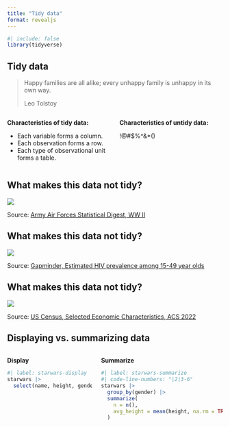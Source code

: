 ```yaml
---
title: "Tidy data"
format: revealjs
---
```


```r
#| include: false
library(tidyverse)
```

## Tidy data

> Happy families are all alike; every unhappy family is unhappy in its own way.
>
> Leo Tolstoy

::: columns
::: {.column .fragment width="40%"}
**Characteristics of tidy data:**

-   Each variable forms a column.
-   Each observation forms a row.
-   Each type of observational unit forms a table.
:::

::: {.column .fragment width="40%"}
**Characteristics of untidy data:**

!\@#\$%\^&\*()
:::
:::

## What makes this data not tidy?

![](images/hyperwar-airplanes-on-hand.png){fig-alt="WW2 Army Air Force combat aircraft"}

::: aside
Source: [Army Air Forces Statistical Digest, WW II](https://www.ibiblio.org/hyperwar/AAF/StatDigest/aafsd-3.html)
:::

## What makes this data not tidy?

![](images/hiv-est-prevalence-15-49.png){fig-alt="Estimated HIV prevalence among 15-49 year olds"}

::: aside
Source: [Gapminder, Estimated HIV prevalence among 15-49 year olds](https://www.gapminder.org/data)
:::

## What makes this data not tidy?

![](images/dp03-selected-economic-characteristics-acs22.png){fig-alt="US Selected Economic Characteristics, ACS 2022"}

::: aside
Source: [US Census, Selected Economic Characteristics, ACS 2022](https://data.census.gov/table?q=general%20economic%20characteristics%20employment)
:::

## Displaying vs. summarizing data

::: columns
::: column
**Display**

```r
#| label: starwars-display
starwars |>
  select(name, height, gender)
```
:::

::: {.column .fragment}
**Summarize**

```r
#| label: starwars-summarize
#| code-line-numbers: "|2|3-6"
starwars |>
  group_by(gender) |>
  summarize(
    n = n(),
    avg_height = mean(height, na.rm = TRUE)
  )
```
:::
:::

